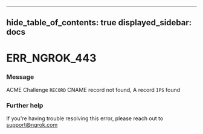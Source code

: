 

---
hide_table_of_contents: true
displayed_sidebar: docs
---


# ERR_NGROK_443

### Message
ACME Challenge `RECORD` CNAME record not found, A record `IPS` found

<ErrorDetails error="err_ngrok_443" />



### Further help
If you're having trouble resolving this error, please reach out to [support@ngrok.com](mailto:support@ngrok.com?subject=Help%20with%20ERR_NGROK_443)

